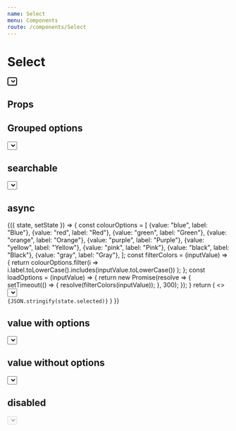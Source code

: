 ```yaml
---
name: Select
menu: Components
route: /components/Select
---
```



# Select

<Playground>
  <div style={{ width: 300 }}>
    <Select
      autoFocus
      placeholder="Selecione"
      name="colors"
      options={[
        {value: "blue", label: "Blue"},
        {value: "red", label: "Red"},
        {value: "green", label: "Green"},
        {value: "orange", label: "Orange"},
        {value: "purple", label: "Purple"},
        {value: "yellow", label: "Yellow"},
        {value: "pink", label: "Pink"},
        {value: "black", label: "Black"},
        {value: "gray", label: "Gray"},
      ]}
    />
  </div>
</Playground>

## Props

<Props of={Select} />

## Grouped options

<Playground>
  <div style={{ width: 300 }}>
    <Select
      placeholder="Selecione"
      name="options-group"
      options={[
        {
          label: "Colors",
          options: [
            {value: "blue", label: "Blue"},
            {value: "red", label: "Red"},
            {value: "green", label: "Green"}
          ]
        },{
          label: "Country",
          options: [
            {value: "br", label: "Brazil"},
            {value: "pt", label: "Portugal"},
            {value: "us", label: "United States"}
          ]
        }
      ]}
    />
  </div>
</Playground>

## searchable

<Playground>
  <div style={{ width: 300 }}>
    <Select
      placeholder="Selecione"
      name="options-group-searchable"
      searchable
      options={[
        {
          label: "Colors",
          options: [
            {value: "blue", label: "Blue"},
            {value: "red", label: "Red"},
            {value: "green", label: "Green"}
          ]
        },{
          label: "Country",
          options: [
            {value: "br", label: "Brazil"},
            {value: "pt", label: "Portugal"},
            {value: "us", label: "United States"}
          ]
        }
      ]}
    />
  </div>
</Playground>

## async

<Playground>
  <State initial={{ selected: {value: "red", label: "Red"} }}>
    {({ state, setState }) => {
      const colourOptions = [
        {value: "blue", label: "Blue"},
        {value: "red", label: "Red"},
        {value: "green", label: "Green"},
        {value: "orange", label: "Orange"},
        {value: "purple", label: "Purple"},
        {value: "yellow", label: "Yellow"},
        {value: "pink", label: "Pink"},
        {value: "black", label: "Black"},
        {value: "gray", label: "Gray"},
      ];
      const filterColors = (inputValue) => {
        return colourOptions.filter(i =>
          i.label.toLowerCase().includes(inputValue.toLowerCase())
        );
      };
      const loadOptions = (inputValue) => {
        return new Promise(resolve => {
          setTimeout(() => {
            resolve(filterColors(inputValue));
          }, 300);
        });
      }
      return (
        <>
          <div style={{ width: 300 }}>
            <Select
              placeholder="Pesquisar"
              name="async-select"
              async
              value={state.selected}
              loadOptions={loadOptions}
              onSelect={(selected) => setState({ selected })}
            />
          </div>
          <code>{JSON.stringify(state.selected)}</code>
        </>
      )
    }}
  </State>
</Playground>

## value with options

<Playground>
  <div style={{ width: 300 }}>
    <Select
      placeholder="Selecione"
      name="colors"
      value={{value: "purple", label: "Purple"}}
      options={[
        {value: "blue", label: "Blue"},
        {value: "orange", label: "Orange"},
        {value: "purple", label: "Purple"},
        {value: "yellow", label: "Yellow"}
      ]}
    />
  </div>
</Playground>

## value without options

<Playground>
  <div style={{ width: 300 }}>
    <Select
      placeholder="Selecione"
      name="colors"
      value={{value: "purple", label: "Purple"}}
    />
  </div>
</Playground>

## disabled

<Playground>
  <div style={{ width: 300 }}>
    <Select
      placeholder="Selecione"
      name="sizes"
      disabled
      value={{value: "medium", label: "Medium"}}
      options={[
        {value: "small", label: "Small"},
        {value: "medium", label: "Medium"},
        {value: "large", label: "Large"}
      ]}
    />
  </div>
</Playground>
